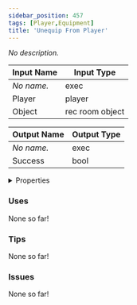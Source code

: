 ```yaml
---
sidebar_position: 457
tags: [Player,Equipment]
title: 'Unequip From Player'
---
```


*No description.*




<EsbSvg />

| Input Name | Input Type |
|-----------|-----------|
| *No name.* | exec |
| Player | player |
| Object | rec room object |

| Output Name | Output Type |
|-----------|-----------|
| *No name.* | exec |
| Success | bool |


<details>
  <summary>Properties</summary>
  <div>
    <div>
    <table>
      <thead>
        <tr>
          <th>Is beta required?</th>
          <th>❌</th>
        </tr>
        <tr>
          <th>Is this chip a trolling risk?</th>
          <th>❌</th>
        </tr>
        <tr>
          <th>Is this chip a role assignment risk?</th>
          <th>❌</th>
        </tr>
        <tr>
          <th>Chip UUID</th>
          <th>cb633ba9-ae99-43ae-b848-ffcea0b44a4a</th>
        </tr>
      </thead>
    </table>
    </div>
  </div>
</details>

### Uses

None so far!

### Tips

None so far!

### Issues

None so far!
